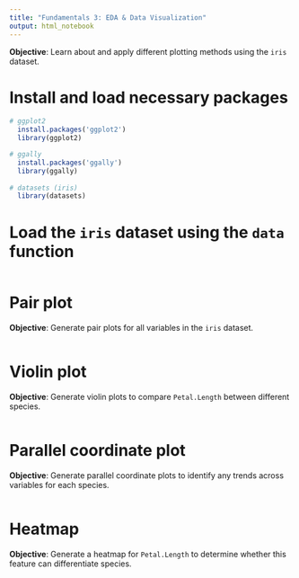 ---
title: "Fundamentals 3: EDA & Data Visualization"
output: html_notebook
---

**Objective**: Learn about and apply different plotting methods using the `iris` dataset. 

# Install and load necessary packages

```{r Intall packages, include = F}
# ggplot2
  install.packages('ggplot2')
  library(ggplot2)

# ggally
  install.packages('ggally')
  library(ggally)
  
# datasets (iris)
  library(datasets)
```

# Load the `iris` dataset using the `data` function

```{r Load iris dataset}

```

# Pair plot

**Objective**: Generate pair plots for all variables in the `iris` dataset.

```{r Visualize pair plots}

```

# Violin plot

**Objective**: Generate violin plots to compare `Petal.Length` between different species. 

```{r Visualize violin plots}

```

# Parallel coordinate plot

**Objective**: Generate parallel coordinate plots to identify any trends across variables for each species. 

```{r Visualize parallel coordinate plots}

```

# Heatmap

**Objective**: Generate a heatmap for `Petal.Length` to determine whether this feature can differentiate species. 

```{r Visualize heatmap}

```
